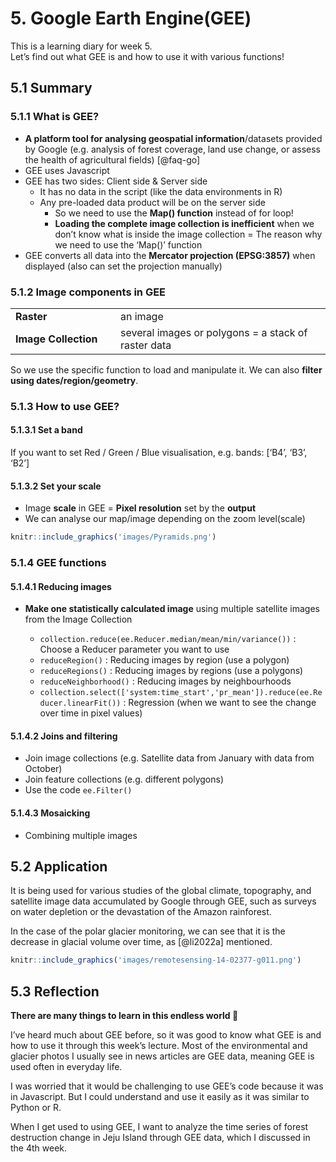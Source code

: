 # 5. Google Earth Engine(GEE) {.unnumbered}

This is a learning diary for week 5.\
Let's find out what GEE is and how to use it with various functions!

## 5.1 Summary

### 5.1.1 What is GEE?

-   **A platform tool for analysing geospatial information**/datasets provided by Google (e.g. analysis of forest coverage, land use change, or assess the health of agricultural fields) [@faq-go]
-   GEE uses Javascript
-   GEE has two sides: Client side & Server side
    -   It has no data in the script (like the data environments in R)
    -   Any pre-loaded data product will be on the server side
        -   So we need to use the **Map() function** instead of for loop!
        -   **Loading the complete image collection is inefficient** when we don't know what is inside the image collection = The reason why we need to use the 'Map()' function
-   GEE converts all data into the **Mercator projection (EPSG:3857)** when displayed (also can set the projection manually)

### 5.1.2 Image components in GEE

|                      |                                                     |
|------------------------|------------------------------------------------|
| **Raster**           | an image                                            |
| **Image Collection** | several images or polygons = a stack of raster data |

So we use the specific function to load and manipulate it. We can also **filter using dates/region/geometry**.

### 5.1.3 How to use GEE?

#### 5.1.3.1 Set a band

If you want to set Red / Green / Blue visualisation, e.g. bands: \['B4', 'B3', 'B2'\]

#### 5.1.3.2 Set your scale

-   Image **scale** in GEE = **Pixel resolution** set by the **output**
-   We can analyse our map/image depending on the zoom level(scale)

```r
knitr::include_graphics('images/Pyramids.png')
```

### 5.1.4 GEE functions

#### 5.1.4.1 Reducing images

-   **Make one statistically calculated image** using multiple satellite images from the Image Collection

    -   `collection.reduce(ee.Reducer.median/mean/min/variance())` : Choose a Reducer parameter you want to use
    -   `reduceRegion()` : Reducing images by region (use a polygon)
    -   `reduceRegions()` : Reducing images by regions (use a polygons)
    -   `reduceNeighborhood()` : Reducing images by neighbourhoods
    -   `collection.select(['system:time_start','pr_mean']).reduce(ee.Reducer.linearFit())` : Regression (when we want to see the change over time in pixel values)

#### 5.1.4.2 Joins and filtering

-   Join image collections (e.g. Satellite data from January with data from October)
-   Join feature collections (e.g. different polygons)
-   Use the code `ee.Filter()`

#### 5.1.4.3 Mosaicking

-   Combining multiple images

## 5.2 Application

It is being used for various studies of the global climate, topography, and satellite image data accumulated by Google through GEE, such as surveys on water depletion or the devastation of the Amazon rainforest.

In the case of the polar glacier monitoring, we can see that it is the decrease in glacial volume over time, as [@li2022a] mentioned.

```r
knitr::include_graphics('images/remotesensing-14-02377-g011.png')
```

## 5.3 Reflection

**There are many things to learn in this endless world 🤯**

I've heard much about GEE before, so it was good to know what GEE is and how to use it through this week's lecture. Most of the environmental and glacier photos I usually see in news articles are GEE data, meaning GEE is used often in everyday life.

I was worried that it would be challenging to use GEE's code because it was in Javascript. But I could understand and use it easily as it was similar to Python or R.

When I get used to using GEE, I want to analyze the time series of forest destruction change in Jeju Island through GEE data, which I discussed in the 4th week.
